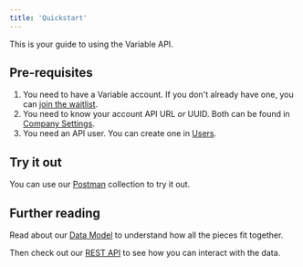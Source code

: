 ```yaml
---
title: 'Quickstart'
---
```


This is your guide to using the Variable API.

## Pre-requisites
1. You need to have a Variable account. If you don't already have one, you can [join the waitlist](https://app.variable.global/waitlist).
2. You need to know your account API URL _or_ UUID. Both can be found in [Company Settings](https://app.variable.global/company).
3. You need an API user. You can create one in [Users](https://app.variable.global/company/users).

## Try it out
You can use our [Postman](https://www.postman.com/jimmybyrum/workspace/variable-api/collection/8239021-99a3c7bf-e833-4804-ad0a-302a8a28dc43?action=share&creator=8239021) collection to try it out.

## Further reading
Read about our [Data Model](/docs/data-model) to understand how all the pieces fit together.

Then check out our [REST API](/api-reference/welcome) to see how you can interact with the data.

